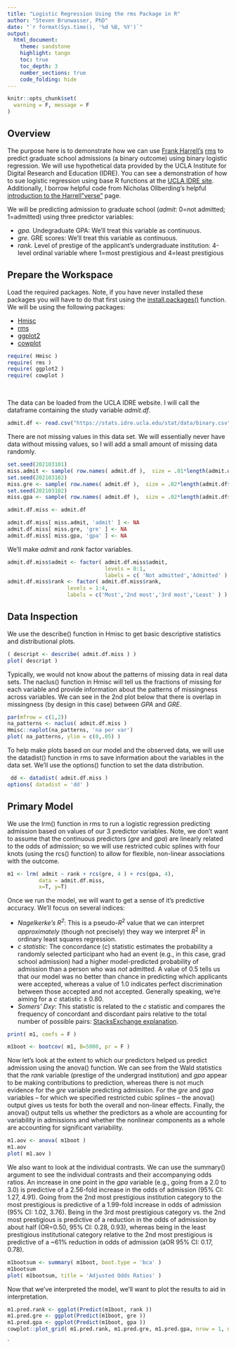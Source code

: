 ```yaml
---
title: "Logistic Regression Using the rms Package in R"
author: "Steven Brunwasser, PhD"
date: "`r format(Sys.time(), '%d %B, %Y')`"
output:
  html_document:
    theme: sandstone
    highlight: tango
    toc: true
    toc_depth: 3
    number_sections: true
    code_folding: hide
---
```


```r
knitr::opts_chunk$set(
  warning = F, message = F
)
```



## **Overview**
The purpose here is to demonstrate how we can use [Frank Harrell's](https://www.fharrell.com/) [rms](https://cran.r-project.org/web/packages/rms/rms.pdf) to predict graduate school admissions (a binary outcome) using binary logistic regression. We will use hypothetical data provided by the UCLA Institute for Digital Research and Education (IDRE). You can see a demonstration of how to sue logistic regression using base R functions at the [UCLA IDRE site](https://stats.idre.ucla.edu/r/dae/logit-regression/). Additionally, I borrow helpful code from Nicholas Ollberding's helpful [introduction to the Harrell"verse"](https://www.nicholas-ollberding.com/post/an-introduction-to-the-harrell-verse-predictive-modeling-using-the-hmisc-and-rms-packages/) page. 

We will be predicting admission to graduate school (*admit*: 0=not admitted; 1=admitted) using three predictor variables:

* *gpa.* Undegraduate GPA: We'll treat this variable as continuous.
* *gre.* GRE scores: We'll treat this variable as continuous.
* *rank.* Level of prestige of the applicant's undergraduate institution: 4-level ordinal variable where 1=most prestigious and 4=least prestigious



## **Prepare the Workspace**

Load the required packages. Note, if you have never installed these packages you will have to do that first using the [install.packages()](https://www.rdocumentation.org/packages/utils/versions/3.6.2/topics/install.packages) function. We will be using the following packages:

* [Hmisc](https://cran.r-project.org/web/packages/Hmisc/index.html)
* [rms](https://cran.r-project.org/web/packages/rms/rms.pdf)
* [ggplot2](https://cran.r-project.org/web/packages/ggplot2/index.html)
* [cowplot](https://cran.r-project.org/web/packages/cowplot/vignettes/introduction.html)

```r
require( Hmisc )
require( rms )
require( ggplot2 )
require( cowplot )
```

<br>

The data can be loaded from the UCLA IDRE website. I will call the dataframe containing the study variable *admit.df*.

```r
admit.df <- read.csv("https://stats.idre.ucla.edu/stat/data/binary.csv")
```


There are not missing values in this data set. We will essentially never have data without missing values, so I will add a small amount of missing data randomly.


```r
set.seed(202103101)
miss.admit <- sample( row.names( admit.df ),  size = .01*length(admit.df$admit ) ) # 1% missing
set.seed(202103102)
miss.gre <- sample( row.names( admit.df ),  size = .02*length(admit.df$gre ) ) # 2% missing
set.seed(202103102)
miss.gpa <- sample( row.names( admit.df ),  size = .02*length(admit.df$gpa ) ) # 2% missing

admit.df.miss <- admit.df

admit.df.miss[ miss.admit, 'admit' ] <- NA
admit.df.miss[ miss.gre, 'gre' ] <- NA
admit.df.miss[ miss.gpa, 'gpa' ] <- NA
```

We'll make *admit* and *rank* factor variables.
```r
admit.df.miss$admit <- factor( admit.df.miss$admit,
                               levels = 0:1,
                               labels = c( 'Not admitted','Admitted' ) )
admit.df.miss$rank <- factor( admit.df.miss$rank, 
                   levels = 1:4,
                   labels = c('Most','2nd most','3rd most','Least' ) )
```


## **Data Inspection**

We use the describe() function in Hmisc to get basic descriptive statistics and distributional plots.

```r
( descript <- describe( admit.df.miss ) )
plot( descript )
```

Typically, we would not know about the patterns of missing data in real data sets. The naclus() function in Hmisc will tell us the fractions of missing for each variable and provide information about the patterns of missingness across variables. We can see in the 2nd plot below that there is overlap in missingness (by design in this case) between *GPA* and *GRE*.

```r
par(mfrow = c(1,2))
na_patterns <- naclus( admit.df.miss )
Hmisc::naplot(na_patterns, 'na per var')
plot( na_patterns, ylim = c(0,.05) )
```


To help make plots based on our model and the observed data, we will use the datadist() function in rms to save information about the variables in the data set. We'll use the options() function to set the data distribution. 

```r
 dd <- datadist( admit.df.miss )
options( datadist = 'dd' )
```



## **Primary Model**

We use the lrm() function in rms to run a logistic regression predicting admission based on values of our 3 predictor variables. Note, we don't want to assume that the continuous predictors (*gre* and *gpa*) are linearly related to the odds of admission; so we will use restricted cubic splines with four knots (using the rcs() function) to allow for flexible, non-linear associations with the outcome.

```r
m1 <- lrm( admit ~ rank + rcs(gre, 4 ) + rcs(gpa, 4),
          data = admit.df.miss,
          x=T, y=T) 
```

Once we run the model, we will want to get a sense of it's predictive accuracy. We'll focus on several indices:

* *Nagelkerke's $R^2$*: This is a pseudo-$R^2$ value that we can interpret *approximately* (though not precisely) they way we interpret $R^2$ in ordinary least squares regression.
* *$c$ statistic*: The concordance (*c*) statistic estimates the probability a randomly selected participant who had an event (e.g., in this case, grad school admission) had a higher model-predicted probability of admission than a person who was *not* admitted. A value of 0.5 tells us that our model was no better than chance in predicting which applicants were accepted, whereas a value of 1.0 indicates perfect discrimination between those accepted and not accepted. Generally speaking, we're aiming for a $c$ statistic $\ge$ 0.80.  
* *Somers' $Dxy$*: This statistic is related to the $c$ statistic and compares the frequency of concordant and discordant pairs relative to the total number of possible pairs: [StacksExchange explanation](https://stats.stackexchange.com/questions/337343/interpreting-the-somers-d-statistics). 

```r
print( m1, coefs = F )
```

```r
m1boot <- bootcov( m1, B=5000, pr = F )
```



Now let's look at the extent to which our predictors helped us predict admission using the anova() function. We can see from the Wald statistics that the *rank* variable (prestige of the undergrad institution) and *gpa* appear to be making contributions to prediction, whereas there is not much evidence for the *gre* variable predicting admission. For the *gre* and *gpa* variables -- for which we specified restricted cubic splines -- the anova() output gives us tests for both the overall and non-linear effects. Finally, the anova() output tells us whether the predictors as a whole are accounting for variability in admissions and whether the nonlinear components as a whole are accounting for significant variability. 
```r
m1.aov <- anova( m1boot )
m1.aov
plot( m1.aov )
```


We also want to look at the individual contrasts. We can use the summary() argument to see the individual contrasts and their accompanying odds ratios. An increase in one point in the *gpa* variable (e.g., going from a 2.0 to 3.0) is predictive of a 2.56-fold increase in the odds of admission (95% CI: 1.27, 4.91). Going from the 2nd most prestigious institution category to the most prestigious is predictive of a 1.99-fold increase in odds of admission (95% CI: 1.02, 3.76). Being in the 3rd most prestigious category vs. the 2nd most prestigious is predictive of a reduction in the odds of admission by about half (OR=0.50, 95% CI: 0.28, 0.93), whereas being in the least prestigious institutional category relative to the 2nd most prestigious is predictive of a ~61% reduction in odds of admission (aOR 95% CI: 0.17, 0.78). 

```r
m1bootsum <- summary( m1boot, boot.type = 'bca' )
m1bootsum
plot( m1bootsum, title = 'Adjusted Odds Ratios' )
```

Now that we've interpreted the model, we'll want to plot the results to aid in interpretation.

```r
m1.pred.rank <- ggplot(Predict(m1boot, rank ))
m1.pred.gre <- ggplot(Predict(m1boot, gre ))
m1.pred.gpa <- ggplot(Predict(m1boot, gpa ))
cowplot::plot_grid( m1.pred.rank, m1.pred.gre, m1.pred.gpa, nrow = 1, ncol = 3, scale = .9 )
```
`

